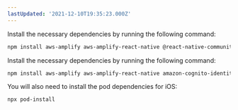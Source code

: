 ```yaml
---
lastUpdated: '2021-12-10T19:35:23.000Z'
---
```

<BlockSwitcher>
<Block name="Expo">

Install the necessary dependencies by running the following command:

```sh
npm install aws-amplify aws-amplify-react-native @react-native-community/netinfo @react-native-async-storage/async-storage @react-native-picker/picker
```

</Block>
<Block name="React Native CLI">

Install the necessary dependencies by running the following command:

```sh
npm install aws-amplify aws-amplify-react-native amazon-cognito-identity-js @react-native-community/netinfo @react-native-async-storage/async-storage @react-native-picker/picker
```

You will also need to install the pod dependencies for iOS:

```sh
npx pod-install
```
</Block>
</BlockSwitcher>
